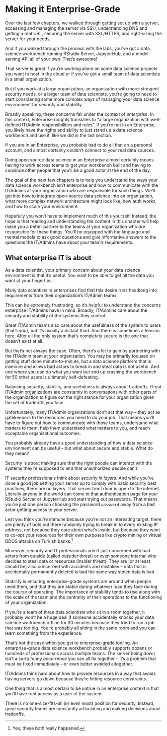 # Making it Enterprise-Grade {#sec-3-intro}

Over the last few chapters, we walked through getting set up with a
server, accessing and managing the server via SSH, understanding DNS and
getting a real URL, securing the server with SSL/HTTPS, and right-sizing
the server for your needs.

And if you walked through the process with the labs, you've got a data
science workbench running RStudio Server, JupyterHub, and a
model-serving API all of your own. That's awesome!

That server is great if you're working alone on some data science
projects you want to host in the cloud or if you've got a small team of
data scientists in a small organization.

But if you work at a large organization, an organization with
more-stringent security needs, or a larger team of data scientists,
you're going to need to start considering some more complex ways of
managing your data science environment for security and stability.

Broadly speaking, these concerns fall under the context of *enterprise*.
In this context, Enterprise roughly translates to "a large organization
with well-defined IT/Admin responsibilities and roles". If you're not in
an Enterprise, you likely have the rights and ability to just stand up a
data science workbench and use it, like we did in the last section.

If you are in an Enterprise, you probably had to do all that on a
personal account, and almost certainly couldn't connect to your real
data sources.

Doing open source data science in an Enterprise almost certainly means
having to work across teams to get your workbench built and having to
convince other people that you'll be a good actor at the end of the day.

The goal of the next few chapters is to help you understand the ways
your data science workbench isn't enterprise and how to communicate with
the IT/Admins at your organization who are responsible for such things.
We'll get into how to integrate open-source data science into an
organization, what more complex network architecture might look like,
how auth works, and how to scale your environment.

Hopefully you won't have to implement much of this yourself. Instead,
the hope is that reading and understanding the content in this chapter
will help make you a better partner to the teams at your organization
who *are* responsible for these things. You'll be equipped with the
language and mental models to ask good questions and give informative
answers to the questions the IT/Admins have about your team's
requirements.

## What enterprise IT is about

As a data scientist, your primary concern about your data science
environment is that it's useful. You want to be able to get all the data
you want at your fingertips.

Many data scientists in enterprises find that this desire runs headlong
into requirements from their organization's IT/Admin teams.

This can be extremely frustrating, so it's helpful to understand the
concerns enterprise IT/Admins have in mind. Broadly, IT/Admins care
about the security and stability of the systems they control.

Great IT/Admin teams also care about the usefulness of the system to
users (that's you), but it's usually a distant third. And there is
sometimes a tension here. After all the only system that's completely
secure is the one that doesn't exist at all.

But that's not always the case. Often, there's a lot to gain by
partnering with the IT/Admin team at your organization. You may be
primarily focused on getting stuff done minute-to-minute, but a data
science platform that is insecure and allows bad actors to break in and
steal data is not useful. And one where you can do what you want but end
up crashing the workbench for 50 other users is ultimately
self-defeating.

Balancing security, stability, and usefulness is always about tradeoffs.
Great IT/Admin organizations are constantly in conversations with other
parts of the organization to figure out the right stance for your
organization given the set of tradeoffs you face.

Unfortunately, many IT/Admin organizations don't act that way -- they
act as gatekeepers to the resources you need to do your job. That means
you'll have to figure out how to communicate with those teams,
understand what matters to them, help them understand what matters to
you, and reach acceptable organizational outcomes.

You probably already have a good understanding of how a data science
environment can be useful -- but what about secure and stable. What do
they mean?

Security is about making sure that the right people can interact with
the systems they're supposed to and that unauthorized people can't.

IT security professionals think about *security in layers*. And while
you've done a good job setting your server up to comply with basic
security best practices, there are no layers. That server front door is
open to the internet. Literally anyone in the world can come to that
authentication page for your RStudio Server or JupyterHub and start
trying out passwords. That means you're just one person choosing the
password `password` away from a bad actor getting access to your server.

Lest you think you're immune because you're not an interesting target,
there are plenty of bots out there randomly trying to break in to every
existing IP address, not because they care about what's inside, but
because they want to co-opt your resources for their own purposes like
crypto mining or virtual DDOS attacks on Turkish
banks.[^4-0-sec-intro-1]

[^4-0-sec-intro-1]: Yes, these both really happened.

Moreover, security and IT professionals aren't just concerned with bad
actors from outside (called outsider threat) or even someone internal
who decides to steal data or resources (insider threat). They are (or at
least should be) also concerned with accidents and mistakes -- data that
is accidentally permanently deleted is bad the same way stolen data is
bad.

Stability is ensuring enterprise-grade systems are around when people
need them, and that they are stable during whatever load they face
during the course of operating. The importance of stability tends to
rise along with the scale of the team and the centrality of their
operations to the functioning of your organization.

If you're a team of three data scientists who sit in a room together, it
probably won't be a huge deal if someone accidentally knocks your data
science workbench offline for 30 minutes because they tried to run a job
that was too big. You're probably all sitting in the same room and you
can learn something from the experience.

That's not the case when you get to enterprise-grade tooling. An
enterprise-grade data science workbench probably supports dozens or
hundreds of professionals across multiple teams. The server being down
isn't a sorta funny occurrence you can all fix together -- it's a
problem that must be fixed immediately -- or even better avoided
altogether.

IT/Admins think hard about how to provide resources in a way that avoids
having servers go down because they're hitting resource constraints.

One thing that is almost certain to be untrue in an enterprise context
is that you'll have root access as a user of the system.

There is no one-size-fits-all (or even most) position for security.
Instead, great security teams are constantly articulating and making
decisions about tradeoffs.

